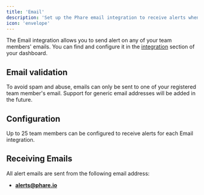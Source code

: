 ```yaml
---
title: 'Email'
description: 'Set up the Phare email integration to receive alerts when your website or server is down.'
icon: 'envelope'
---
```


The Email integration allows you to send alert on any of your team members' emails. You can find and configure it in the [integration](https://app.phare.io/organization/apps) section of your dashboard.

## Email validation

To avoid spam and abuse, emails can only be sent to one of your registered team member's email. Support for generic email addresses will be added in the future.

## Configuration

Up to 25 team members can be configured to receive alerts for each Email integration.

## Receiving Emails

All alert emails are sent from the following email address:

- **alerts@phare.io**
